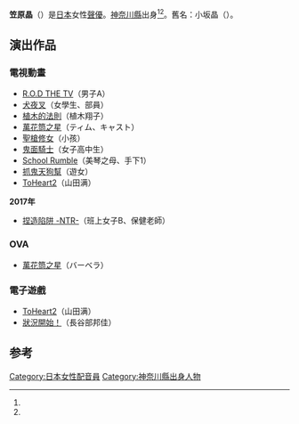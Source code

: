 {{Japanese|japanese=笠原 あきら|kana=かさはら あきら|romaji=Kasahara Akira}}
'''笠原晶'''（{{bd||11月9日}}）是[[日本|日本]]女性[[聲優|聲優]]。[[神奈川縣|神奈川縣]]出身<ref name="新刊JP0910" /><ref name="新刊JP0911" />。舊名：小坂晶（{{lang|ja|小坂あきら}}）。

==演出作品==
===電視動畫===
*[[R.O.D_THE_TV|R.O.D THE TV]]（男子A）
*[[犬夜叉|犬夜叉]]（女學生、部員）
*[[植木的法則|植木的法則]]（植木翔子）
*[[萬花筒之星|萬花筒之星]]（ティム、キャスト）
*[[聖槍修女|聖槍修女]]（小孩）
*[[鬼面騎士|鬼面騎士]]（女子高中生）
*[[School_Rumble|School Rumble]]（美琴之母、手下1）
*[[抓鬼天狗幫|抓鬼天狗幫]]（遊女）
*[[ToHeart2|ToHeart2]]（山田满）
'''2017年'''
*[[捏造陷阱_-NTR-|捏造陷阱 -NTR-]]（班上女子B、保健老師）

===OVA===
*[[萬花筒之星|萬花筒之星]]（バーベラ）
===電子遊戲===
*[[ToHeart2|ToHeart2]]（山田满）
*[[狀況開始！|狀況開始！]]（長谷部邦佳）

== 参考 ==
{{reflist|1|refs=
<ref name="新刊JP0910">{{cite news |author=<!--Staff writer(s); no by-line.--> |date=2014-09-10 |title=-{朗読で大切なのは「やりすぎないこと」――声優・笠原あきらさんインタビュー（１）}- |url=https://www.sinkan.jp/news/5014?page=1 |language=ja |publisher=新刊JP |access-date=2018-11-11 |archiveurl=https://web.archive.org/web/20181026154942/https://www.sinkan.jp/news/5014?page=1 |archivedate=2018-10-26 |dead-url=no }}</ref>

<ref name="新刊JP0911">{{cite news |author=<!--Staff writer(s); no by-line.--> |date=2014-09-11 |title=-{子どもの頃の将来の夢は「タイムカードがない仕事」――声優・笠原あきらさんインタビュー（２）}- |url=https://www.sinkan.jp/news/5015?page=1 |language=ja |publisher=新刊JP |access-date=2018-11-11 |archiveurl=https://web.archive.org/web/20181026155159/https://www.sinkan.jp/news/5015?page=1 |archivedate=2018-10-26 |dead-url=no }}</ref>
}}

{{EARLY WING}}

{{DEFAULTSORT:Kasahara Akira}}
[[Category:日本女性配音員|Category:日本女性配音員]]
[[Category:神奈川縣出身人物|Category:神奈川縣出身人物]]